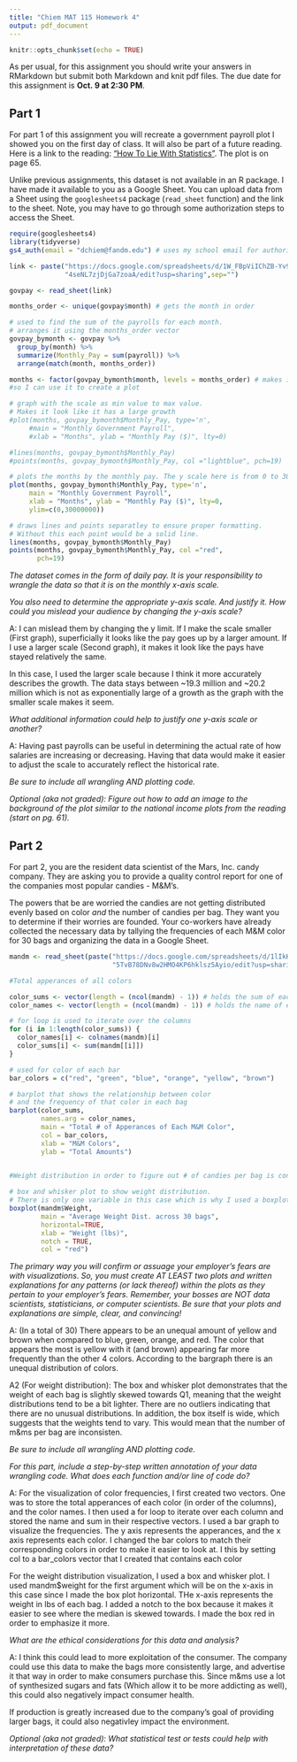 ```yaml
---
title: "Chiem MAT 115 Homework 4"
output: pdf_document
---
```


```r
knitr::opts_chunk$set(echo = TRUE)
```

As per usual, for this assignment you should write your answers in RMarkdown but submit both Markdown and knit pdf files. The due date for this assignment is **Oct. 9 at 2:30 PM**.

## Part 1

For part 1 of this assignment you will recreate a government payroll plot I showed you on the first day of class. It will also be part of a future reading. Here is a link to the reading: ["How To Lie With Statistics"](https://drive.google.com/file/d/1trgeHkb9KFR2-7cv51-dL67lsOyR9SUK/view?usp=sharing). The plot is on page 65. 

Unlike previous assignments, this dataset is not available in an R package. I have made it available to you as a Google Sheet. You can upload data from a Sheet using the `googlesheets4` package (`read_sheet` function) and the link to the sheet. Note, you may have to go through some authorization steps to access the Sheet.

```r
require(googlesheets4)
library(tidyverse)
gs4_auth(email = "dchiem@fandm.edu") # uses my school email for authorization

link <- paste("https://docs.google.com/spreadsheets/d/1W_FBpViIChZB-Yv9m1q3qrM85A",
              "4seNL7zjDjGa7zoaA/edit?usp=sharing",sep="")

govpay <- read_sheet(link)
```

```r
months_order <- unique(govpay$month) # gets the month in order

# used to find the sum of the payrolls for each month. 
# arranges it using the months_order vector
govpay_bymonth <- govpay %>%  
  group_by(month) %>% 
  summarize(Monthly_Pay = sum(payroll)) %>%
  arrange(match(month, months_order))

months <- factor(govpay_bymonth$month, levels = months_order) # makes it a factor 
#so I can use it to create a plot

# graph with the scale as min value to max value.
# Makes it look like it has a large growth
#plot(months, govpay_bymonth$Monthly_Pay, type='n',
     #main = "Monthly Government Payroll",
     #xlab = "Months", ylab = "Monthly Pay ($)", lty=0)

#lines(months, govpay_bymonth$Monthly_Pay)
#points(months, govpay_bymonth$Monthly_Pay, col ="lightblue", pch=19)

# plots the months by the monthly pay. The y scale here is from 0 to 30,000,000
plot(months, govpay_bymonth$Monthly_Pay, type='n', 
     main = "Monthly Government Payroll",
     xlab = "Months", ylab = "Monthly Pay ($)", lty=0, 
     ylim=c(0,30000000))

# draws lines and points separatley to ensure proper formatting. 
# Without this each point would be a solid line.
lines(months, govpay_bymonth$Monthly_Pay)
points(months, govpay_bymonth$Monthly_Pay, col ="red", 
       pch=19)
```

*The dataset comes in the form of daily pay. It is your responsibility to wrangle the data so that it is on the monthly x-axis scale.*

*You also need to determine the appropriate y-axis scale. And justify it. How could you mislead your audience by changing the y-axis scale?*

A: I can mislead them by changing the y limit. If I make the scale smaller (First graph), superficially it looks like the pay goes up by a larger amount. If I use a larger scale (Second graph), it makes it look like the pays have stayed relatively the same.

In this case, I used the larger scale because I think it more accurately describes the growth. The data stays between ~19.3 million and ~20.2 million which is not as exponentially large of a growth as the graph with the smaller scale makes it seem.

*What additional information could help to justify one y-axis scale or another?*

A: Having past payrolls can be useful in determining the actual rate of how salaries are increasing or decreasing. Having that data would make it easier to adjust the scale to accurately reflect the historical rate.

*Be sure to include all wrangling AND plotting code.*

*Optional (aka not graded): Figure out how to add an image to the background of the plot similar to the national income plots from the reading (start on pg. 61).*

\bigskip

## Part 2

For part 2, you are the resident data scientist of the Mars, Inc. candy company. They are asking you to provide a quality control report for one of the companies most popular candies - M&M's. 

The powers that be are worried the candies are not getting distributed evenly based on color *and* the number of candies per bag. They want you to determine if their worries are founded. Your co-workers have already collected the necessary data by tallying the frequencies of each M&M color for 30 bags and organizing the data in a Google Sheet.

```r
mandm <- read_sheet(paste("https://docs.google.com/spreadsheets/d/1lIkKV3QbhLryb8",
                          "5TvB78DNv8w2HMO4KP6hklsz5Ayio/edit?usp=sharing",sep=""))
```

```r
#Total apperances of all colors 

color_sums <- vector(length = (ncol(mandm) - 1)) # holds the sum of each color appearance
color_names <- vector(length = (ncol(mandm) - 1)) # holds the name of each color

# for loop is used to iterate over the columns
for (i in 1:length(color_sums)) {
  color_names[i] <- colnames(mandm)[i] 
  color_sums[i] <- sum(mandm[[i]])
}

# used for color of each bar
bar_colors = c("red", "green", "blue", "orange", "yellow", "brown") 

# barplot that shows the relationship between color 
# and the frequency of that color in each bag
barplot(color_sums,
        names.arg = color_names,
        main = "Total # of Apperances of Each M&M Color",
        col = bar_colors, 
        xlab = "M&M Colors",
        ylab = "Total Amounts")
        

#Weight distribution in order to figure out # of candies per bag is consistent

# box and whisker plot to show weight distribution. 
# There is only one variable in this case which is why I used a boxplot.
boxplot(mandm$Weight,
        main = "Average Weight Dist. across 30 bags",
        horizontal=TRUE,
        xlab = "Weight (lbs)",
        notch = TRUE,
        col = "red")
```
*The primary way you will confirm or assuage your employer's fears are with visualizations. So, you must create AT LEAST two plots and written explanations for any patterns (or lack thereof) within the plots as they pertain to your employer's fears. Remember, your bosses are NOT data scientists, statisticians, or computer scientists. Be sure that your plots and explanations are simple, clear, and convincing!*

A: (In a total of 30) There appears to be an unequal amount of yellow and brown when compared to blue, green, orange, and red. The color that appears the most is yellow with it (and brown) appearing far more frequently than the other 4 colors. According to the bargraph there is an unequal distribution of colors.

A2 (For weight distribution): The box and whisker plot demonstrates that the weight of each bag is slightly skewed towards Q1, meaning that the weight distributions tend to be a bit lighter. There are no outliers indicating that there are no unusual distributions. In addition, the box itself is wide, which suggests that the weights tend to vary. This would mean that the number of m&ms per bag are inconsisten. 

*Be sure to include all wrangling AND plotting code.*

*For this part, include a step-by-step written annotation of your data wrangling code. What does each function and/or line of code do?*

A: For the visualization of color frequencies, I first created two vectors. One was to store the total apperances of each color (in order of the columns), and the color names. I then used a for loop to iterate over each column and stored the name and sum in their respective vectors. I used a bar graph to visualize the frequencies. The y axis represents the apperances, and the x axis represents each color. I changed the bar colors to match their corresponding colors in order to make it easier to look at. I this by setting col to a bar_colors vector that I created that contains each color

For the weight distribution visualization, I used a box and whisker plot. I used mandm$weight for the first argument which will be on the x-axis in this case since I made the box plot horizontal. THe x-axis represents the weight in lbs of each bag. I added a notch to the box because it makes it easier to see where the median is skewed towards. I made the box red in order to emphasize it more.

*What are the ethical considerations for this data and analysis?*

A: I think this could lead to more exploitation of the consumer. The company could use this data to make the bags more consistently large, and advertise it that way in order to make consumers purchase this. Since m&ms use a lot of synthesized sugars and fats (Which allow it to be more addicting as well), this could also negatively impact consumer health.

If production is greatly increased due to the company's goal of providing larger bags, it could also negativley impact the environment.

*Optional (aka not graded): What statistical test or tests could help with interpretation of these data?*
